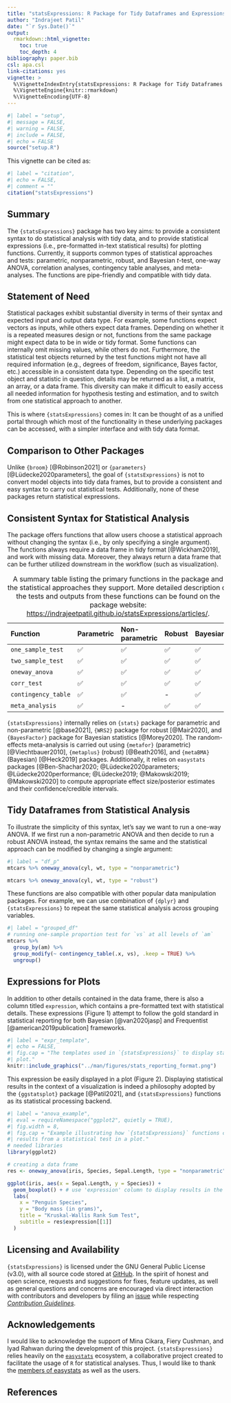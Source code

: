 ```yaml
---
title: "statsExpressions: R Package for Tidy Dataframes and Expressions with Statistical Details"
author: "Indrajeet Patil"
date: "`r Sys.Date()`"
output:
  rmarkdown::html_vignette:
    toc: true
    toc_depth: 4
bibliography: paper.bib
csl: apa.csl
link-citations: yes
vignette: >
  %\VignetteIndexEntry{statsExpressions: R Package for Tidy Dataframes and Expressions with Statistical Details}
  %\VignetteEngine{knitr::rmarkdown}
  %\VignetteEncoding{UTF-8}
---
```


```r
#| label = "setup",
#| message = FALSE,
#| warning = FALSE,
#| include = FALSE,
#| echo = FALSE
source("setup.R")
```

This vignette can be cited as:

```r
#| label = "citation",
#| echo = FALSE,
#| comment = ""
citation("statsExpressions")
```

## Summary

The `{statsExpressions}` package has two key aims: to provide a consistent syntax
to do statistical analysis with tidy data, and to provide statistical
expressions (i.e., pre-formatted in-text statistical results) for plotting
functions. Currently, it supports common types of statistical approaches and
tests: parametric, nonparametric, robust, and Bayesian *t*-test, one-way ANOVA,
correlation analyses, contingency table analyses, and meta-analyses. The
functions are pipe-friendly and compatible with tidy data.

## Statement of Need

Statistical packages exhibit substantial diversity in terms of their syntax and
expected input and output data type. For example, some functions expect vectors
as inputs, while others expect data frames. Depending on whether it is a repeated
measures design or not, functions from the same package might expect data to be
in wide or tidy format. Some functions can internally omit missing values, while
others do not. Furthermore, the statistical test objects returned by the test
functions might not have all required information (e.g., degrees of freedom,
significance, Bayes factor, etc.) accessible in a consistent data type.
Depending on the specific test object and statistic in question, details may be
returned as a list, a matrix, an array, or a data frame. This diversity can make
it difficult to easily access all needed information for hypothesis testing and
estimation, and to switch from one statistical approach to another.

This is where `{statsExpressions}` comes in: It can be thought of as a unified
portal through which most of the functionality in these underlying packages can
be accessed, with a simpler interface and with tidy data format.

## Comparison to Other Packages

Unlike `{broom}` [@Robinson2021] or `{parameters}` [@Lüdecke2020parameters], the
goal of `{statsExpressions}` is not to convert model objects into tidy data frames,
but to provide a consistent and easy syntax to carry out statistical tests.
Additionally, none of these packages return statistical expressions.

## Consistent Syntax for Statistical Analysis

The package offers functions that allow users choose a statistical approach
without changing the syntax (i.e., by only specifying a single argument). The
functions always require a data frame in tidy format [@Wickham2019], and work
with missing data. Moreover, they always return a data frame that can be further
utilized downstream in the workflow (such as visualization).

| Function            | Parametric | Non-parametric | Robust | Bayesian |
| :------------------ | :--------- | :------------- | :----- | :------- |
| `one_sample_test`   | ✅         | ✅             | ✅     | ✅       |
| `two_sample_test`   | ✅         | ✅             | ✅     | ✅       |
| `oneway_anova`      | ✅         | ✅             | ✅     | ✅       |
| `corr_test`         | ✅         | ✅             | ✅     | ✅       |
| `contingency_table` | ✅         | ✅             | -      | ✅       |
| `meta_analysis`     | ✅         | -              | ✅     | ✅       |

: A summary table listing the primary functions in the package and the
statistical approaches they support. More detailed description of the
tests and outputs from these functions can be found on the package website: <https://indrajeetpatil.github.io/statsExpressions/articles/>.

`{statsExpressions}` internally relies on `{stats}` package for parametric and
non-parametric [@base2021], `{WRS2}` package for robust [@Mair2020], and
`{BayesFactor}` package for Bayesian statistics [@Morey2020]. The random-effects
meta-analysis is carried out using `{metafor}` (parametric) [@Viechtbauer2010],
`{metaplus}` (robust) [@Beath2016], and `{metaBMA}` (Bayesian) [@Heck2019] packages.
Additionally, it relies on `easystats` packages [@Ben-Shachar2020;
@Lüdecke2020parameters;
@Lüdecke2020performance; @Lüdecke2019; @Makowski2019; @Makowski2020] to compute
appropriate effect size/posterior estimates and their confidence/credible
intervals.

## Tidy Dataframes from Statistical Analysis

To illustrate the simplicity of this syntax, let's say we want to run a one-way
ANOVA. If we first run a non-parametric ANOVA and then decide to run a robust
ANOVA instead, the syntax remains the same and the statistical approach can be
modified by changing a single argument:

```r
#| label = "df_p"
mtcars %>% oneway_anova(cyl, wt, type = "nonparametric")

mtcars %>% oneway_anova(cyl, wt, type = "robust")
```

These functions are also compatible with other popular data manipulation
packages. For example, we can use combination of `{dplyr}` and `{statsExpressions}` to repeat the same
statistical analysis across grouping variables.

```r
#| label = "grouped_df"
# running one-sample proportion test for `vs` at all levels of `am`
mtcars %>%
  group_by(am) %>%
  group_modify(~ contingency_table(.x, vs), .keep = TRUE) %>%
  ungroup()
```

## Expressions for Plots

In addition to other details contained in the data frame, there is also a column
titled `expression`, which contains a pre-formatted text with statistical
details. These expressions (Figure 1) attempt to follow the gold standard in
statistical reporting for both Bayesian [@van2020jasp] and Frequentist
[@american2019publication] frameworks.

```r
#| label = "expr_template",
#| echo = FALSE,
#| fig.cap = "The templates used in `{statsExpressions}` to display statistical details in a
#| plot."
knitr::include_graphics("../man/figures/stats_reporting_format.png")
```

This expression be easily displayed in a plot (Figure 2). Displaying statistical
results in the context of a visualization is indeed a philosophy adopted by the
`{ggstatsplot}` package [@Patil2021], and `{statsExpressions}` functions as its
statistical processing backend.

```r
#| label = "anova_example",
#| eval = requireNamespace("ggplot2", quietly = TRUE),
#| fig.width = 8,
#| fig.cap = "Example illustrating how `{statsExpressions}` functions can be used to display
#| results from a statistical test in a plot."
# needed libraries
library(ggplot2)

# creating a data frame
res <- oneway_anova(iris, Species, Sepal.Length, type = "nonparametric")

ggplot(iris, aes(x = Sepal.Length, y = Species)) +
  geom_boxplot() + # use 'expression' column to display results in the subtitle
  labs(
    x = "Penguin Species",
    y = "Body mass (in grams)",
    title = "Kruskal-Wallis Rank Sum Test",
    subtitle = res$expression[[1]]
  )
```

## Licensing and Availability

`{statsExpressions}` is licensed under the GNU General Public License (v3.0), with all
source code stored at [GitHub](https://github.com/IndrajeetPatil/statsExpressions/).
In the spirit of honest and open science, requests and suggestions for fixes,
feature updates, as well as general questions and concerns are encouraged via
direct interaction with contributors and developers by filing an
[issue](https://github.com/IndrajeetPatil/statsExpressions/issues) while respecting
[*Contribution Guidelines*](https://indrajeetpatil.github.io/statsExpressions/CONTRIBUTING.html).

## Acknowledgements

I would like to acknowledge the support of Mina Cikara, Fiery Cushman, and Iyad
Rahwan during the development of this project. `{statsExpressions}` relies heavily
on the [`easystats`](https://github.com/easystats/easystats) ecosystem, a
collaborative project created to facilitate the usage of `R` for statistical
analyses. Thus, I would like to thank the [members of easystats](https://github.com/orgs/easystats/people) as well as the users.

## References
